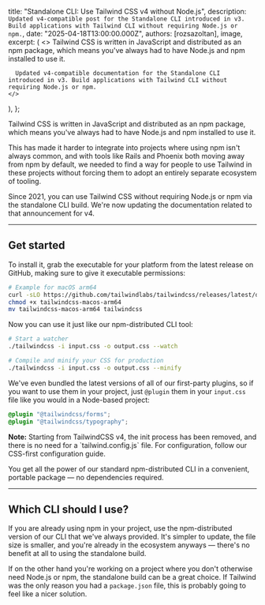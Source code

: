 

  title: "Standalone CLI: Use Tailwind CSS v4 without Node.js",
  description: `Updated v4-compatible post for the Standalone CLI introduced in v3. Build applications with Tailwind CLI without requiring Node.js or npm.`,
  date: "2025-04-18T13:00:00.000Z",
  authors: [rozsazoltan],
  image,
  excerpt: (
    <>
      Tailwind CSS is written in JavaScript and distributed as an npm package, which means you've always had to have Node.js and npm installed to use it.

      Updated v4-compatible documentation for the Standalone CLI introduced in v3. Build applications with Tailwind CLI without requiring Node.js or npm.
    </>
  ),
};

Tailwind CSS is written in JavaScript and distributed as an npm package, which means you've always had to have Node.js and npm installed to use it.

This has made it harder to integrate into projects where using npm isn't always common, and with tools like <Link href="https://world.hey.com/dhh/rails-7-will-have-three-great-answers-to-javascript-in-2021-8d68191b">Rails</Link> and <Link href="https://github.com/phoenixframework/phoenix/pull/4377">Phoenix</Link> both moving away from npm by default, we needed to find a way for people to use Tailwind in these projects without forcing them to adopt an entirely separate ecosystem of tooling.

Since 2021, you can use Tailwind CSS without requiring Node.js or npm via the <Link href="https://github.com/tailwindlabs/tailwindcss/releases/latest">standalone CLI build</Link>. We're now updating the documentation related to that announcement for v4.

---

## Get started

To install it, grab the executable for your platform from the <Link href="https://github.com/tailwindlabs/tailwindcss/releases/latest">latest release</Link> on GitHub, making sure to give it executable permissions:

```sh
# Example for macOS arm64
curl -sLO https://github.com/tailwindlabs/tailwindcss/releases/latest/download/tailwindcss-macos-arm64
chmod +x tailwindcss-macos-arm64
mv tailwindcss-macos-arm64 tailwindcss
```

Now you can use it just like our npm-distributed CLI tool:

```sh
# Start a watcher
./tailwindcss -i input.css -o output.css --watch

# Compile and minify your CSS for production
./tailwindcss -i input.css -o output.css --minify
```

We've even bundled the latest versions of all of our first-party plugins, so if you want to use them in your project, just `@plugin` them in your `input.css` file like you would in a Node-based project:

```css
@plugin "@tailwindcss/forms";
@plugin "@tailwindcss/typography";
```

<div class="bg-blue-100 border-l-4 border-blue-500 p-4">
  <strong>Note:</strong> Starting from TailwindCSS v4, the init process has been removed, and there is no need for a `tailwind.config.js` file. For configuration, <Link href="/blog/tailwindcss-v4#css-first-configuration">follow our CSS-first configuration guide</Link>.
</div>

You get all the power of our standard npm-distributed CLI in a convenient, portable package — no dependencies required.

---

## Which CLI should I use?

If you are already using npm in your project, use the npm-distributed version of our CLI that we've always provided. It's simpler to update, the file size is smaller, and you're already in the ecosystem anyways — there's no benefit at all to using the standalone build.

If on the other hand you're working on a project where you don't otherwise need Node.js or npm, the standalone build can be a great choice. If Tailwind was the only reason you had a `package.json` file, this is probably going to feel like a nicer solution.
